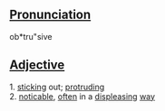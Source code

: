 ==[[Pronunciation]]==
ob*tru"sive

==[[Adjective]]==
1. [[stick]]ing out; [[protrude|protruding]] <br>
2. [[noticable]], [[often]] in a [[displease|displeasing]] [[way]]